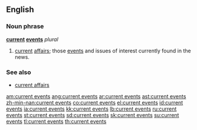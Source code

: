 ==English==

===Noun phrase===
'''[[current]] [[events]]''' ''plural''

# [[current]] [[affairs]]; those [[event]]s and issues of interest currently found in the news.

===See also===
*[[current affairs]]

[[am:current events]]
[[ang:current events]]
[[ar:current events]]
[[ast:current events]]
[[zh-min-nan:current events]]
[[co:current events]]
[[el:current events]]
[[id:current events]]
[[ia:current events]]
[[kk:current events]]
[[lb:current events]]
[[ru:current events]]
[[st:current events]]
[[sd:current events]]
[[sk:current events]]
[[su:current events]]
[[tl:current events]]
[[th:current events]]